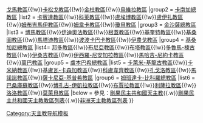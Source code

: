 {{Navbox
|name =剛果民主共和國天主教教區
|title =剛果民主共和國天主教教區
|style = width:100%;text-align:center; 
|state = {{{state<includeonly>|collapsed</includeonly>}}}
|group1 =  [[天主教布卡武總教區|布卡武總教區]]
|list1 =[[天主教布滕博-貝尼教區|布滕博-貝尼教區]]{{!w}}[[天主教戈馬教區|戈馬教區]]{{!w}}[[天主教卡松戈教區|卡松戈教區]]{{!w}}[[天主教金杜教區|金杜教區]]{{!w}}[[天主教烏維拉教區|烏維拉教區]]
|group2 = [[天主教卡南加總教區|卡南加總教區]]
|list2 = [[天主教卡賓達教區 (剛果民主共和國)|卡賓達教區]]{{!w}}[[天主教科萊教區|科萊教區]]{{!w}}[[天主教盧埃博教區|盧埃博教區]]{{!w}}[[天主教盧伊扎教區|盧伊扎教區]]{{!w}}[[天主教姆布吉馬伊教區|姆布吉馬伊教區]]{{!w}}[[天主教姆韋卡教區|姆韋卡教區]]{{!w}}[[天主教瓊貝教區|瓊貝教區]] 
|group3 = [[天主教金沙薩總教區|金沙薩總教區]]
|list3 = [[天主教博馬教區|博馬教區]]{{!w}}[[天主教伊迪奧法教區|伊迪奧法教區]]{{!w}}[[天主教根蓋教區|根蓋教區]]{{!w}}[[天主教基奎特教區|基奎特教區]]{{!w}}[[天主教基桑圖教區|基桑圖教區]]{{!w}}[[天主教馬塔迪教區|馬塔迪教區]]{{!w}}[[天主教波波卡巴卡教區|波波卡巴卡教區]]{{!w}}[[天主教伊農戈教區|伊農戈教區]] 
|group4 = [[天主教基桑加尼總教區|基桑加尼總教區]]
|list4= [[天主教邦多教區|邦多教區]]{{!w}}[[天主教布尼亞教區|布尼亞教區]]{{!w}}[[天主教布塔教區|布塔教區]]{{!w}}[[天主教多魯馬-楝古教區|多魯馬-楝古教區]]{{!w}}[[天主教伊桑吉教區|伊桑吉教區]]{{!w}}[[天主教伊西羅-尼安加拉教區|伊西羅-尼安加拉教區]]{{!w}}[[天主教馬哈吉-尼約卡教區|馬哈吉-尼約卡教區]]{{!w}}[[天主教萬巴教區|萬巴教區]]
|group5 = [[天主教盧本巴希總教區|盧本巴希總教區]]
|list5 = [[天主教卡萊米-基龍古教區|卡萊米-基龍古教區]]{{!w}}[[天主教卡米納教區|卡米納教區]]{{!w}}[[天主教基盧瓦-卡森加教區|基盧瓦-卡森加教區]]{{!w}}[[天主教科盧韋齊教區|科盧韋齊教區]]{{!w}}[[天主教孔戈洛教區|孔戈洛教區]]{{!w}}[[天主教馬諾諾教區|馬諾諾教區]]{{!w}}[[天主教薩卡尼亞-基普希教區|薩卡尼亞-基普希教區]]
|group6 = [[天主教姆班達卡-比科羅總教區|姆班達卡-比科羅總教區]]
|list6 = [[天主教巴桑庫蘇教區|巴桑庫蘇教區]]{{!w}}[[天主教博孔古-伊凱拉教區|博孔古-伊凱拉教區]]{{!w}}[[天主教布賈拉教區|布賈拉教區]]{{!w}}[[天主教利薩拉教區|利薩拉教區]]{{!w}}[[天主教洛洛教區|洛洛教區]]{{!w}}[[天主教莫萊貝教區|莫萊貝教區]]
|below = 參見：[[剛果民主共和國天主教]]{{.w}}[[剛果民主共和國天主教教區列表]]{{.w}}[[非洲天主教教區列表]]
}}<noinclude>
[[Category:天主教导航模板]]
</noinclude>